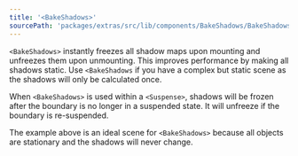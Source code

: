 ```yaml
---
title: '<BakeShadows>'
sourcePath: 'packages/extras/src/lib/components/BakeShadows/BakeShadows.svelte'
---
```


`<BakeShadows>` instantly freezes all shadow maps upon mounting and unfreezes them upon unmounting. This improves performance by making all shadows static. Use `<BakeShadows` if you have a complex but static scene as the shadows will only be calculated once.

<Example path="extras/bake-shadows/basic" />

When `<BakeShadows>` is used within a `<Suspense>`, shadows will be frozen after the boundary is no longer in a suspended state. It will unfreeze if the boundary is re-suspended.

<Example path="extras/bake-shadows/spaceships" />

The example above is an ideal scene for `<BakeShadows>` because all objects are stationary and the shadows will never change.
